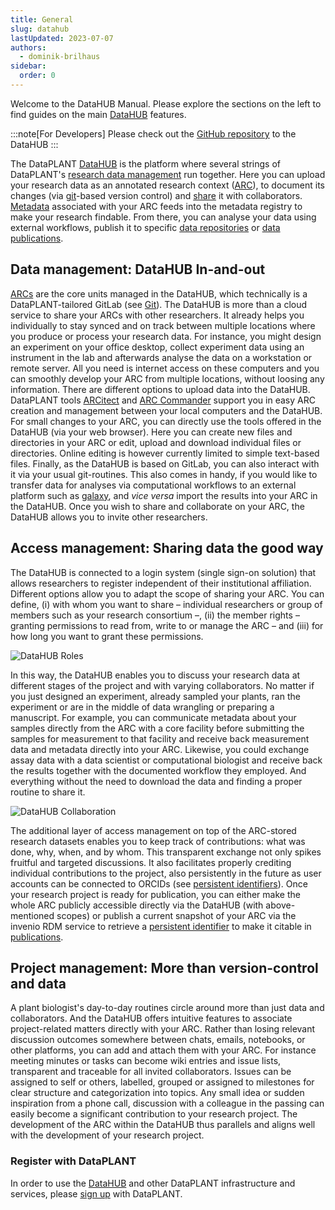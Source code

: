 ```yaml
---
title: General
slug: datahub
lastUpdated: 2023-07-07
authors:
  - dominik-brilhaus
sidebar:
  order: 0
---
```


Welcome to the DataHUB Manual. 
Please explore the sections on the left to find guides on the main [DataHUB](https://git.nfdi4plants.org) features.

:::note[For Developers]
Please check out the [GitHub repository](https://github.com/nfdi4plants/DataHUB) to the DataHUB
:::


The DataPLANT [DataHUB](/nfdi4plants.knowledgebase/datahub) is the platform where several strings of DataPLANT's 
[research data management](/nfdi4plants.knowledgebase/fundamentals/research-data-management) run together. 
Here you can upload your research data as an annotated research context 
([ARC](/nfdi4plants.knowledgebase/core-concepts/arc)), to document its changes (via [git](/nfdi4plants.knowledgebase/fundamentals/version-control-git)-based 
version control) and [share](/nfdi4plants.knowledgebase/fundamentals/data-sharing/) it with collaborators. [Metadata](/nfdi4plants.knowledgebase/fundamentals/metadata)
associated with your ARC feeds into the metadata registry to make your research findable. 
From there, you can analyse your data using external workflows, publish it to specific 
[data repositories](/nfdi4plants.knowledgebase/fundamentals/public-data-repositories) or [data publications](/nfdi4plants.knowledgebase/fundamentals/data-publications/).

## Data management: DataHUB In-and-out


[ARCs](/nfdi4plants.knowledgebase/core-concepts/arc) are the core units managed in the DataHUB, which technically is a DataPLANT-tailored GitLab (see [Git](/nfdi4plants.knowledgebase/fundamentals/version-control-git)). The DataHUB is more than a cloud service to share your ARCs with other researchers. It already helps you individually to stay synced and on track between multiple locations where you produce or process your research data. For instance, you might design an experiment on your office desktop, collect experiment data using an instrument in the lab and afterwards analyse the data on a workstation or remote server. All you need is internet access on these computers and you can smoothly develop your ARC from multiple locations, without loosing any information.
There are different options to upload data into the DataHUB. DataPLANT tools [ARCitect](/nfdi4plants.knowledgebase/arcitect) and [ARC Commander](/nfdi4plants.knowledgebase/arc-commander) support you in easy ARC creation and management between your local computers and the DataHUB. For small changes to your ARC, you can directly use the tools offered in the DataHUB (via your web browser). Here you can create new files and directories in your ARC or edit, upload and download individual files or directories. Online editing is however currently limited to simple text-based files. Finally, as the DataHUB is based on GitLab, you can also interact with it via your usual git-routines. This also comes in handy, if you would like to transfer data for analyses via computational workflows to an external platform such as [galaxy](https://plants.usegalaxy.eu/), and *vice versa* import the results into your ARC in the DataHUB. Once you wish to share and collaborate on your ARC, the DataHUB allows you to invite other researchers.

## Access management: Sharing data the good way

The DataHUB is connected to a login system (single sign-on solution) that allows researchers to register independent of their institutional affiliation. Different options allow you to adapt the scope of sharing your ARC. You can define, (i) with whom you want to share  &ndash; individual researchers or group of members such as your research consortium &ndash;, (ii) the member rights &ndash; granting permissions to read from, write to or manage the ARC &ndash; and (iii) for how long you want to grant these permissions. 

![DataHUB Roles](@images/datahub/datahub-roles.png)

In this way, the DataHUB enables you to discuss your research data at different stages of the project and with varying collaborators. No matter if you just designed an experiment, already sampled your plants, ran the experiment or are in the middle of data wrangling or preparing a manuscript. For example, you can communicate metadata about your samples directly from the ARC with a core facility before submitting the samples for measurement to that facility and receive back measurement data and metadata directly into your ARC. Likewise, you could exchange assay data with a data scientist or computational biologist and receive back the results together with the documented workflow they employed. And everything without the need to download the data and finding a proper routine to share it.

![DataHUB Collaboration](@images/datahub/datahub-collaboration.png)

The additional layer of access management on top of the ARC-stored research datasets enables you to keep track of contributions: what was done, why, when, and by whom. This transparent exchange not only spikes fruitful and targeted discussions. It also facilitates properly crediting individual contributions to the project, also persistently in the future as user accounts can be connected to ORCIDs (see [persistent identifiers](/nfdi4plants.knowledgebase/fundamentals/persistent-identifiers/)).
Once your research project is ready for publication, you can either make the whole ARC publicly accessible directly via the DataHUB (with above-mentioned scopes) or publish a current snapshot of your ARC via the invenio RDM service to retrieve a [persistent identifier](/nfdi4plants.knowledgebase/fundamentals/persistent-identifiers/) to make it citable in [publications](/nfdi4plants.knowledgebase/fundamentals/data-publications/).

## Project management: More than version-control and data

A plant biologist's day-to-day routines circle around more than just data and collaborators. And the DataHUB offers intuitive features to associate project-related matters directly with your ARC. Rather than losing relevant discussion outcomes somewhere between chats, emails, notebooks, or other platforms, you can add and attach them with your ARC. For instance meeting minutes or tasks can become wiki entries and issue lists, transparent and traceable for all invited collaborators. Issues can be assigned to self or others, labelled, grouped or assigned to milestones for clear structure and categorization into topics. Any small idea or sudden inspiration from a phone call, discussion with a colleague in the passing can easily become a significant contribution to your research project. The development of the ARC within the DataHUB thus parallels and aligns well with the development of your research project.

### Register with DataPLANT

In order to use the [DataHUB](/nfdi4plants.knowledgebase/datahub) and other DataPLANT infrastructure and services, please [sign up](/nfdi4plants.knowledgebase/datahub/datahub-account) with DataPLANT.  
